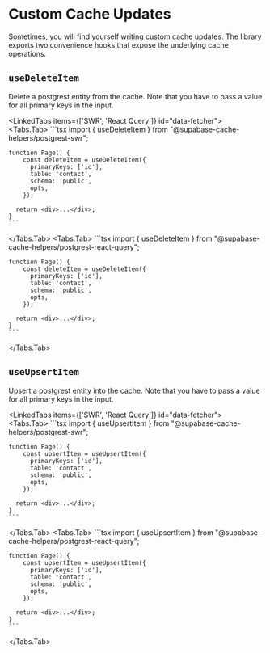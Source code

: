 
# Custom Cache Updates

Sometimes, you will find yourself writing custom cache updates. The library exports two convenience hooks that expose the underlying cache operations.

## `useDeleteItem`

Delete a postgrest entity from the cache. Note that you have to pass a value for all primary keys in the input.

<LinkedTabs items={['SWR', 'React Query']} id="data-fetcher">
  <Tabs.Tab>
    ```tsx
    import { useDeleteItem } from "@supabase-cache-helpers/postgrest-swr";

    function Page() {
        const deleteItem = useDeleteItem({
          primaryKeys: ['id'],
          table: 'contact',
          schema: 'public',
          opts,
        });

      return <div>...</div>;
    }
    ```

  </Tabs.Tab>
  <Tabs.Tab>
    ```tsx
    import { useDeleteItem } from "@supabase-cache-helpers/postgrest-react-query";

    function Page() {
        const deleteItem = useDeleteItem({
          primaryKeys: ['id'],
          table: 'contact',
          schema: 'public',
          opts,
        });

      return <div>...</div>;
    }
    ```

  </Tabs.Tab>
</LinkedTabs>

## `useUpsertItem`

Upsert a postgrest entity into the cache. Note that you have to pass a value for all primary keys in the input.

<LinkedTabs items={['SWR', 'React Query']} id="data-fetcher">
  <Tabs.Tab>
    ```tsx
    import { useUpsertItem } from "@supabase-cache-helpers/postgrest-swr";

    function Page() {
        const upsertItem = useUpsertItem({
          primaryKeys: ['id'],
          table: 'contact',
          schema: 'public',
          opts,
        });

      return <div>...</div>;
    }
    ```

  </Tabs.Tab>
  <Tabs.Tab>
    ```tsx
    import { useUpsertItem } from "@supabase-cache-helpers/postgrest-react-query";

    function Page() {
        const upsertItem = useUpsertItem({
          primaryKeys: ['id'],
          table: 'contact',
          schema: 'public',
          opts,
        });

      return <div>...</div>;
    }
    ```

  </Tabs.Tab>
</LinkedTabs>
